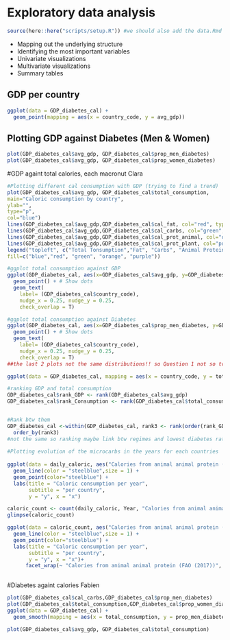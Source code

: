 # Exploratory data analysis

```r
source(here::here("scripts/setup.R")) #we should also add the data.Rmd file no ?
```

* Mapping out the underlying structure
* Identifying the most important variables
* Univariate visualizations
* Multivariate visualizations
* Summary tables



## GDP per country

```r
ggplot(data = GDP_diabetes_cal) +
  geom_point(mapping = aes(x = country_code, y = avg_gdp))
```


## Plotting GDP against Diabetes (Men & Women)
```r
plot(GDP_diabetes_cal$avg_gdp, GDP_diabetes_cal$prop_men_diabetes)
plot(GDP_diabetes_cal$avg_gdp, GDP_diabetes_cal$prop_women_diabetes)
```


#GDP againt total calories, each macronut Clara

```r
#Plotting different cal consumption with GDP (trying to find a trend)
plot(GDP_diabetes_cal$avg_gdp, GDP_diabetes_cal$total_consumption,
main="Caloric consumption by country",
ylab="",
type="p",
col="blue")
lines(GDP_diabetes_cal$avg_gdp,GDP_diabetes_cal$cal_fat, col="red", type="p")
lines(GDP_diabetes_cal$avg_gdp,GDP_diabetes_cal$cal_carbs, col="green", type="p")
lines(GDP_diabetes_cal$avg_gdp,GDP_diabetes_cal$cal_prot_animal, col="orange", type="p")
lines(GDP_diabetes_cal$avg_gdp,GDP_diabetes_cal$cal_prot_plant, col="purple", type="p")
legend("topleft", c("Total Tonsumption","Fat", "Carbs", "Animal Protein", "Plant Protein"),
fill=c("blue","red", "green", "orange", "purple"))

#ggplot total consumption against GDP
ggplot(GDP_diabetes_cal, aes(x=GDP_diabetes_cal$avg_gdp, y=GDP_diabetes_cal$total_consumption)) +
  geom_point() + # Show dots
  geom_text(
    label= (GDP_diabetes_cal$country_code),  
    nudge_x = 0.25, nudge_y = 0.25, 
    check_overlap = T)

#ggplot total consumption against Diabetes
ggplot(GDP_diabetes_cal, aes(x=GDP_diabetes_cal$prop_men_diabetes, y=GDP_diabetes_cal$total_consumption)) +
  geom_point() + # Show dots
  geom_text(
    label= (GDP_diabetes_cal$country_code),  
    nudge_x = 0.25, nudge_y = 0.25, 
    check_overlap = T)
##the last 2 plots not the same distributions!! so Question 1 not so trivial after all

ggplot(data = GDP_diabetes_cal, mapping = aes(x = country_code, y = total_consumption, color = as.factor("country_name"))) + geom_point()

#ranking GDP and total consumption 
GDP_diabetes_cal$rank_GDP <- rank(GDP_diabetes_cal$avg_gdp)
GDP_diabetes_cal$rank_Consumption <- rank(GDP_diabetes_cal$total_consumption)


#Rank btw them 
GDP_diabetes_cal <-within(GDP_diabetes_cal, rank3 <- rank(order(rank_GDP, rank_Consumption), ties.method='first'))
  order_by(rank3)
#not the same so ranking maybe link btw regimes and lowest diabetes rates??
  
#Plotting evolution of the microcarbs in the years for each countries 
  
ggplot(data = daily_caloric, aes("Calories from animal animal protein (FAO (2017))", c(Entity))) +
  geom_line(color = "steelblue",size = 1) +
  geom_point(color="steelblue") + 
  labs(title = "Caloric consumption per year",
       subtitle = "per country",
       y = "y", x = "x")

caloric_count <- count(daily_caloric, Year, "Calories from animal animal protein (FAO (2017))", Code)
glimpse(caloric_count)

ggplot(data = caloric_count, aes("Calories from animal animal protein (FAO (2017))", Code)) +
  geom_line(color = "steelblue",size = 1) +
  geom_point(color="steelblue") + 
  labs(title = "Caloric consumption per year",
       subtitle = "per country",
       y = "y", x = "x")+
      facet_wrap(~ "Calories from animal animal protein (FAO (2017))", Code)
  
```






#Diabetes againt calories Fabien

```r
plot(GDP_diabetes_cal$cal_carbs,GDP_diabetes_cal$prop_men_diabetes)
plot(GDP_diabetes_cal$total_consumption,GDP_diabetes_cal$prop_women_diabetes)
ggplot(data = GDP_diabetes_cal) +
  geom_smooth(mapping = aes(x = total_consumption, y = prop_men_diabetes))
```


```r
plot(GDP_diabetes_cal$avg_gdp, GDP_diabetes_cal$total_consumption)
```



